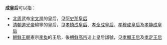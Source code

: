 '''成皇后'''可以指：
*[[北周|北周]]武帝[[周武帝|宇文邕]]的皇后，见[[阿史那皇后|阿史那皇后]]
*[[清朝|清朝]][[道光帝|道光帝]]綿寧的皇后，见[[孝慎成皇后|孝慎成皇后]]、[[孝全成皇后|孝全成皇后]]、[[孝穆成皇后|孝穆成皇后]]及[[孝静成皇后|孝静成皇后]]
*[[朝鮮王朝|朝鮮王朝]]憲宗[[朝鮮憲宗|李奐]]的王后，後[[朝鮮高宗|朝鮮高宗]]追上皇后諡號，见[[孝顯王后|孝顯王后]]及[[孝定王后|孝定王后]]
{{消歧义|cat=三字封号消歧义|后}}